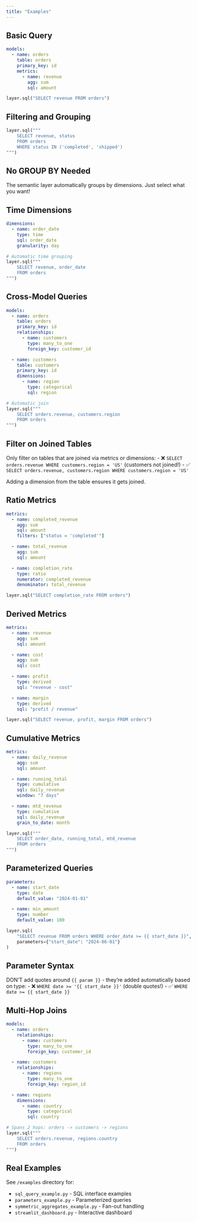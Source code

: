 ```yaml
---
title: "Examples"
---
```


## Basic Query

```yaml
models:
  - name: orders
    table: orders
    primary_key: id
    metrics:
      - name: revenue
        agg: sum
        sql: amount
```

```python
layer.sql("SELECT revenue FROM orders")
```

## Filtering and Grouping

```python
layer.sql("""
    SELECT revenue, status
    FROM orders
    WHERE status IN ('completed', 'shipped')
""")
```

::: {.callout-tip}
## No GROUP BY Needed
The semantic layer automatically groups by dimensions. Just select what you want!
:::

## Time Dimensions

```yaml
dimensions:
  - name: order_date
    type: time
    sql: order_date
    granularity: day
```

```python
# Automatic time grouping
layer.sql("""
    SELECT revenue, order_date
    FROM orders
""")
```

## Cross-Model Queries

```yaml
models:
  - name: orders
    table: orders
    primary_key: id
    relationships:
      - name: customers
        type: many_to_one
        foreign_key: customer_id

  - name: customers
    table: customers
    primary_key: id
    dimensions:
      - name: region
        type: categorical
        sql: region
```

```python
# Automatic join
layer.sql("""
    SELECT orders.revenue, customers.region
    FROM orders
""")
```

::: {.callout-warning}
## Filter on Joined Tables
Only filter on tables that are joined via metrics or dimensions:
- ❌ `SELECT orders.revenue WHERE customers.region = 'US'` (customers not joined!)
- ✅ `SELECT orders.revenue, customers.region WHERE customers.region = 'US'`

Adding a dimension from the table ensures it gets joined.
:::

## Ratio Metrics

```yaml
metrics:
  - name: completed_revenue
    agg: sum
    sql: amount
    filters: ["status = 'completed'"]

  - name: total_revenue
    agg: sum
    sql: amount

  - name: completion_rate
    type: ratio
    numerator: completed_revenue
    denominator: total_revenue
```

```python
layer.sql("SELECT completion_rate FROM orders")
```

## Derived Metrics

```yaml
metrics:
  - name: revenue
    agg: sum
    sql: amount

  - name: cost
    agg: sum
    sql: cost

  - name: profit
    type: derived
    sql: "revenue - cost"

  - name: margin
    type: derived
    sql: "profit / revenue"
```

```python
layer.sql("SELECT revenue, profit, margin FROM orders")
```

## Cumulative Metrics

```yaml
metrics:
  - name: daily_revenue
    agg: sum
    sql: amount

  - name: running_total
    type: cumulative
    sql: daily_revenue
    window: "7 days"

  - name: mtd_revenue
    type: cumulative
    sql: daily_revenue
    grain_to_date: month
```

```python
layer.sql("""
    SELECT order_date, running_total, mtd_revenue
    FROM orders
""")
```

## Parameterized Queries

```yaml
parameters:
  - name: start_date
    type: date
    default_value: "2024-01-01"

  - name: min_amount
    type: number
    default_value: 100
```

```python
layer.sql(
    "SELECT revenue FROM orders WHERE order_date >= {{ start_date }}",
    parameters={"start_date": "2024-06-01"}
)
```

::: {.callout-warning}
## Parameter Syntax
DON'T add quotes around `{{ param }}` - they're added automatically based on type:
- ❌ `WHERE date >= '{{ start_date }}'` (double quotes!)
- ✅ `WHERE date >= {{ start_date }}`
:::

## Multi-Hop Joins

```yaml
models:
  - name: orders
    relationships:
      - name: customers
        type: many_to_one
        foreign_key: customer_id

  - name: customers
    relationships:
      - name: regions
        type: many_to_one
        foreign_key: region_id

  - name: regions
    dimensions:
      - name: country
        type: categorical
        sql: country
```

```python
# Spans 2 hops: orders -> customers -> regions
layer.sql("""
    SELECT orders.revenue, regions.country
    FROM orders
""")
```

## Real Examples

See `/examples` directory for:

- `sql_query_example.py` - SQL interface examples
- `parameters_example.py` - Parameterized queries
- `symmetric_aggregates_example.py` - Fan-out handling
- `streamlit_dashboard.py` - Interactive dashboard
